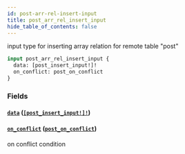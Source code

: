 ```yaml
---
id: post-arr-rel-insert-input
title: post_arr_rel_insert_input
hide_table_of_contents: false
---
```


input type for inserting array relation for remote table "post"

```graphql
input post_arr_rel_insert_input {
  data: [post_insert_input!]!
  on_conflict: post_on_conflict
}
```

### Fields

#### [`data`](#) ([`[post_insert_input!]!`](../inputs/post-insert-input))

#### [`on_conflict`](#) ([`post_on_conflict`](../inputs/post-on-conflict))

on conflict condition
